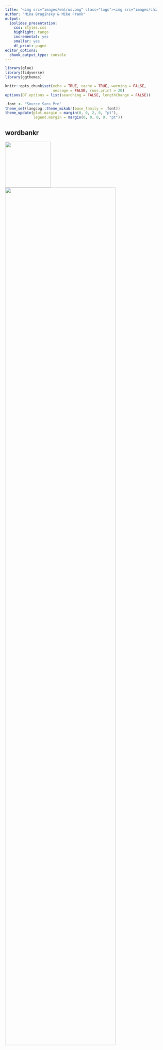```yaml
---
title: '<img src="images/walrus.png" class="logo"><img src="images/childes-db.png" class="logo"><br>Large-scale data tools in child language acquisition'
author: "Mika Braginsky & Mike Frank"
output: 
  ioslides_presentation: 
    css: styles.css
    highlight: tango
    incremental: yes
    smaller: yes
    df_print: paged
editor_options: 
  chunk_output_type: console
---
```


```r
library(glue)
library(tidyverse)
library(ggthemes)

knitr::opts_chunk$set(echo = TRUE, cache = TRUE, warning = FALSE,
                      message = FALSE, rows.print = 20)
options(DT.options = list(searching = FALSE, lengthChange = FALSE))

.font <- "Source Sans Pro"
theme_set(langcog::theme_mikabr(base_family = .font))
theme_update(plot.margin = margin(0, 0, 2, 0, "pt"),
             legend.margin = margin(0, 0, 0, 0, "pt"))
```


## wordbankr

<div class="centered">
<img src="images/walrus.png" style="height: 150px;"><br>
<img src="images/wordbank-schema.png" style="width: 85%;">
</div>

## wordbankr {.build}
```r
library(wordbankr)
ls("package:wordbankr")
```

## wordbankr: instruments
```r
intruments <- get_instruments()
intruments
```

## wordbankr: sources
```r
sources <- get_sources()
sources
```

## wordbankr: sources
```r
get_sources(language = "English (American)")
```

## wordbankr: administrations
```r
admins_eng_ws <- get_administration_data(language = "English (American)", form = "WS")
admins_eng_ws
n_distinct(admins_eng_ws$data_id)
```

## wordbankr: administrations
```r
admins_eng_ws %>% count(age)
```

## wordbankr: administrations
```r
ggplot(admins_eng_ws, aes(x = age, y = production)) +
  geom_jitter(colour = "grey", size = 0.5) +
  geom_smooth()
```

## wordbankr: administrations
```r
admins_russian <- get_administration_data(language = "Russian")
admins_russian
```

## wordbankr: administrations
```r
admins_ws <- get_administration_data(form = "WS")
admins_ws
```

## wordbankr: administrations
```r
admins <- get_administration_data()
admins
nrow(admins)
```

## wordbankr: administrations
```r
admins %>% count(language, form)
```

## wordbankr: items
```r
items_eng_ws <- get_item_data(language = "English (American)", form = "WS")
items_eng_ws
```

## wordbankr: items
```r
items_eng_ws %>% distinct(type)
```

## wordbankr: items
```r
items_eng_ws %>% distinct(category)
```

## wordbankr: items
```r
items_eng_ws %>% distinct(lexical_category)
```

## wordbankr: items
```r
items <- get_item_data()
items
```

## wordbankr: items
```r
items %>% count(language, form)
```

## wordbankr: data
```r
ids <- items_eng_ws %>%
  filter(definition %in% c("dog", "cat")) %>%
  pull(item_id)

get_instrument_data(language = "English (American)", form = "WS", items = ids)
```

## wordbankr: data
```r
get_instrument_data(language = "English (American)", form = "WS",
                    items = ids, administrations = TRUE, iteminfo = TRUE)
```

## wordbankr: data
```r
twos <- admins_eng_ws %>% filter(age == 24)
dog_cat <- items_eng_ws %>% filter(definition %in% c("dog", "cat"))
get_instrument_data(language = "English (American)", form = "WS", items = ids,
                    administrations = twos, iteminfo = dog_cat)
```

## wordbankr

__Exercises__

1. Compute and plot median productive vocabulary size (as proportion of total words) over age in each language. Limit to WS data for children 16-30 months old.

2. For English WS data, compute and plot the proportion of children that produce each word in the "toys" category at each age. Now do the same thing but separately for girls and boys.

## wordbankr {.build}

Median vocabulary sizes

```r
num_words <- items %>%
  filter(form == "WS", type == "word") %>%
  group_by(language) %>%
  summarise(words = n())
```

```r
vocab_summary <- admins %>%
  filter(form == "WS", age >= 16, age <= 30) %>%
  left_join(num_words) %>%
  mutate(prop_vocab = production / words) %>%
  group_by(language, age) %>%
  summarise(median_vocab = median(prop_vocab))
```

```r
ggplot(vocab_summary, aes(x = age, y = median_vocab)) +
  facet_wrap(~language) +
  geom_point() +
  ylim(0, 1) +
  labs(x = "Age (months)", y = "Productive vocabulary size")
```

---

```r
ggplot(vocab_summary, aes(x = age, y = median_vocab)) +
  facet_wrap(~language) +
  geom_point() +
  ylim(0, 1) +
  labs(x = "Age (months)", y = "Productive vocabulary size") +
  theme(strip.text = element_text(size = rel(0.6)))
```

## wordbankr {.build}

Toy trajectories

```r
toys <- items_eng_ws %>%
  filter(type == "word", category == "toys")

toys_data <- get_instrument_data(language = "English (American)", form = "WS",
                                 items = toys$item_id,
                                 administrations = admins_eng_ws,
                                 iteminfo = toys) %>%
  mutate(produces = !is.na(value) & value == "produces")
```

```r
toys_summary <- toys_data  %>%
  group_by(definition, age) %>%
  summarise(total = n(),
            prop_produces = sum(produces) / total)
```

```r
ggplot(toys_summary, aes(x = age, y = prop_produces)) +
  facet_wrap(~definition) +
  geom_smooth(aes(weight = total), method = "glm", se = FALSE,
              method.args = list(family = "binomial")) +
  labs(x = "Age (months)", y = "Proportion of children producing")
```

---

```r
ggplot(toys_summary, aes(x = age, y = prop_produces)) +
  facet_wrap(~definition) +
  geom_smooth(aes(weight = total), method = "glm", se = FALSE,
              method.args = list(family = "binomial")) +
  labs(x = "Age (months)", y = "Proportion of children producing")
```

## wordbankr

Toy trajectories by sex

```r
toys_summary_sex <- toys_data %>%
  filter(!is.na(sex)) %>%
  group_by(definition, age, sex) %>%
  summarise(total = n(),
            prop_produces = sum(produces) / total)
```

```r
ggplot(toys_summary_sex, aes(x = age, y = prop_produces, colour = sex)) +
  facet_wrap(~definition) +
  geom_smooth(aes(weight = total), method = "glm", se = FALSE,
              method.args = list(family = "binomial")) +
  scale_colour_ptol(name = "") +
  labs(x = "Age (months)", y = "Proportion of children producing") +
  theme(legend.position = "top")
```

---

```r
ggplot(toys_summary_sex, aes(x = age, y = prop_produces, colour = sex)) +
  facet_wrap(~definition) +
  geom_smooth(aes(weight = total), method = "glm", se = FALSE,
              method.args = list(family = "binomial")) +
  scale_colour_ptol(name = "") +
  labs(x = "Age (months)", y = "Proportion of children producing") +
  theme(legend.position = "top")
```

## wordbankr: AoA
```r
demo_words <- c("balloon", "puzzle")
demo_aoa <- fit_aoa(toys_data) %>% filter(definition %in% demo_words)

demo_summary <- toys_data %>%
  filter(definition %in% demo_words) %>%
  group_by(definition, age) %>%
  summarise(total = n(),
            prop_produces = sum(produces) / total)

aoa_plot <- ggplot(demo_summary,
                   aes(x = age, y = prop_produces, colour = definition)) +
  facet_wrap(~definition) +
  geom_point() +
  scale_colour_ptol(guide = FALSE) +
  labs(x = "Age (months)", y = "Proportion of children producing")
aoa_plot
```

## wordbankr: AoA
```r
aoa_plot <- aoa_plot +
  geom_smooth(aes(weight = total), method = "glm", se = FALSE,
              method.args = list(family = "binomial"))
aoa_plot
```

## wordbankr: AoA
```r
aoa_plot +
  geom_hline(yintercept = 0.5, colour = "slategrey") +
  geom_vline(aes(xintercept = aoa), colour = "slategrey", data = demo_aoa)
```

## wordbankr: AoA
```r
fit_aoa(toys_data) %>% select(definition, aoa)
```
```r
fit_aoa(toys_data, method = "glmrob", proportion = 0.8) %>% select(definition, aoa)
```

## wordbankr: unilemmas
```r
get_crossling_items()
```
```r
get_crossling_data(uni_lemmas = "dog")
```


## childesr {.flexbox .vcenter}

<div class="centered">
<img src="images/childes-db.png"  style="height: 150px;">
<img src="images/childes-db-schema.png" style="width: 100%;">
</div>

## childesr

```r
knitr::opts_chunk$set(rows.print = 7)
```

```r
library(childesr)
help(package = "childesr")
ls("package:childesr")
```

## childesr: collections, corpora

```r
get_collections()
```

```r
get_corpora()
```

## childesr: transcripts

```r
get_transcripts(collection = "Eng-NA")
```

```r
get_transcripts(corpus = c("Brown", "Clark"))
```

## childesr: participants

```r
get_participants(corpus = "Clark")
```

```r
get_participants(collection = "Eng-NA", age = c(24, 36))
```

## childesr: utterances

```r
get_utterances(corpus = "Clark", role = "target_child")
```

```r
get_utterances(corpus = "Clark", role_exclude = "target_child")
```

## childesr: types

```r
get_types(corpus = "Clark", type = "dog")
```

```r
get_types(collection = "Eng-NA", role = "target_child", type = "dog")
```

## childesr: tokens

```r
get_tokens(corpus = "Clark", role = "target_child", token = "dog")
```

```r
get_tokens(corpus = "Clark", role = "target_child", token = "dog", replace = FALSE)
```

## childesr: tokens

```r
get_tokens(corpus = "Clark", role = "target_child", token = c("dog", "cat"))
```

```r
get_tokens(corpus = "Clark", role = "target_child", token = "dog%")
```

## childesr: tokens

```r
get_tokens(corpus = "Clark", role = "target_child", token = "*", stem = "run")
```

```r
get_tokens(corpus = "Clark", role = "target_child", token = "*", part_of_speech = "v")
```

## childesr: speaker statistics

```r
brown_stats <- get_speaker_statistics(corpus = "Brown", role = "target_child")
brown_stats
```

## childesr: speaker statistics

```r
ggplot(brown_stats, aes(x = target_child_age, y = mlu_w, colour = target_child_name)) +
  geom_point() +
  geom_smooth(method = "lm", se = FALSE) +
  scale_colour_ptol(name = "")
```

## childesr

__Exercises__

1. For each corpus, plot the number of transcripts in it against its mean length in number of tokens spoken by everyone other than the target child.

2. Retrieve and plot the number of times each child in the Brown corpus said each inflection of the verb "go" over age.

## childesr {.build}

Transcript stats

```r
transcripts <- get_transcripts()
corpus_transcripts <- transcripts %>%
  group_by(corpus_id, corpus_name, language) %>%
  summarise(num_transcripts = n())
```

```r
speaker_stats <- get_speaker_statistics(role_exclude = "target_child")
corpus_tokens <- speaker_stats %>%
  group_by(corpus_id) %>%
  summarise(mean_tokens = mean(num_tokens)) %>%
  left_join(corpus_transcripts)
```

```r
ggplot(corpus_tokens, aes(x = num_transcripts, y = mean_tokens)) +
  geom_point()
```

## childesr

Transcript stats

```r
ggplot(corpus_tokens, aes(x = num_transcripts, y = mean_tokens)) +
  geom_point()
```

## childesr {.build}

Brown "go" frequencies

```r
go_tokens <- get_tokens(corpus = "Brown", role = "target_child",
                        stem = "go", token = "*")
```

```r
go_summary <- go_tokens %>%
  mutate(age = cut(target_child_age, 20)) %>%
  group_by(target_child_name, age, gloss) %>%
  summarise(num_tokens = n())
```

```r
ggplot(go_summary, aes(x = age, y = num_tokens, colour = gloss)) +
  facet_wrap(~target_child_name, scales = "free") +
  geom_line(aes(group = gloss)) +
  scale_colour_ptol()
```

## childesr

Brown "go" frequencies

```r
ggplot(go_summary, aes(x = age, y = num_tokens, colour = gloss)) +
  facet_wrap(~target_child_name, scales = "free") +
  geom_line(aes(group = gloss)) +
  scale_colour_ptol(name = "") +
  theme(axis.text.x = element_text(angle = 30, hjust = 1),
        legend.position = "top")
```


## Mini-project!

Use data from Wordbank and/or childes-db to explore some question about language learning. Here's a few ideas:

__Wordbank__<br>
– Explore the relationship between vocabulary size and grammar ability (the items of type complexity).<br>
– Look at the composition of vocabulary -- what proportion of words that children know are which lexical category -- and how it changes over age.

__childes-db__<br>
– Characterize the developmental trajectory of children's lexical diversity (e.g. MTLD) and how it differs by gender.<br>
– Estimate the frequencies of color terms (or some other interesting set of words) in speech to children over age.

__Both__<br>
– For some set of words, estimate their age of acquisition from Wordbank and frequency in child-directed speech from childes-db and examine the relationship between them.<br>
– Determine which words are earliest-learned according to CDI data and according to corpus data and compare the two.

## Resources

__Wordbank__<br>
– [wordbank.stanford.edu](http://wordbank.stanford.edu)<br>
– [github.com/langcog/wordbankr](https://github.com/langcog/wordbankr)<br>
– [langcog.github.io/wordbankr](http://langcog.github.io/wordbankr)<br>
– [mb-cdi.stanford.edu](http://mb-cdi.stanford.edu)<br>
<span class="small">
Citation: Frank, M. C., Braginsky, M., Yurovsky, D., & Marchman, V. A. (2017). Wordbank: An open repository for developmental vocabulary data. Journal of Child Language, 44(3), 677-694.
</span>

__childes-db__<br>
– [childes-db.stanford.edu/](http://childes-db.stanford.edu)<br>
– [github.com/langcog/childesr](https://github.com/langcog/childesr)<br>
– [childes.talkbank.org](https://childes.talkbank.org)<br>
<span class="small">Citation: Sanchez, A., Meylan, S. C., Braginsky, M., MacDonald, K. E., Yurovsky, D., & Frank, M. C. (2019). childes-db: A flexible and reproducible interface to the Child Language Data Exchange System. Behavior Research Methods, 1-14.</span>

__This presentation__<br>
– [github.com/mikabr/acq-tools](https://github.com/mikabr/acq-tools)<br>
– [mikabr.github.io/acq-tools](https://mikabr.github.io/acq-tools)

__Contact__: [mikabr@mit.edu](mailto:mikabr@mit.edu)

